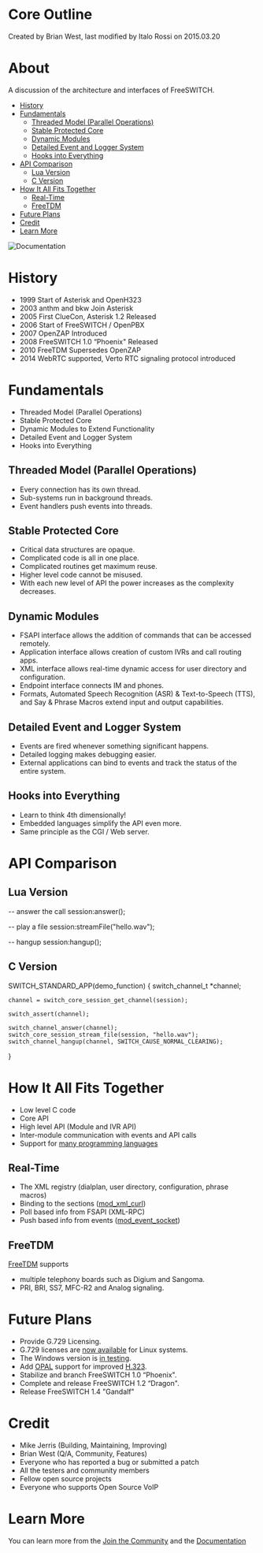 
# Core Outline 

 Created by  Brian West, last modified by  Italo Rossi on 2015.03.20

# About

A discussion of the architecture and interfaces of FreeSWITCH.

* [History](#history)
* [Fundamentals](#fundamentals)  
   * [Threaded Model (Parallel Operations)](#threaded-model-parallel-operations)  
   * [Stable Protected Core](#stable-protected-core)  
   * [Dynamic Modules](#dynamic-modules)  
   * [Detailed Event and Logger System](#detailed-event-and-logger-system)  
   * [Hooks into Everything](#hooks-into-everything)
* [API Comparison](#api-comparison)  
   * [Lua Version](#lua-version)  
   * [C Version](#c-version)
* [How It All Fits Together](#how-it-all-fits-together)  
   * [Real-Time](#real-time)  
   * [FreeTDM](#freetdm)
* [Future Plans](#future-plans)
* [Credit](#credit)
* [Learn More](#learn-more)

![Documentation](https://wiki.freeswitch.org/images/8/84/Diag1.1-small.jpg)

# History

* 1999 Start of Asterisk and OpenH323
* 2003 anthm and bkw Join Asterisk
* 2005 First ClueCon, Asterisk 1.2 Released
* 2006 Start of FreeSWITCH / OpenPBX
* 2007 OpenZAP Introduced
* 2008 FreeSWITCH 1.0 “Phoenix" Released
* 2010 FreeTDM Supersedes OpenZAP
* 2014 WebRTC supported, Verto RTC signaling protocol introduced

# Fundamentals

* Threaded Model (Parallel Operations)
* Stable Protected Core
* Dynamic Modules to Extend Functionality
* Detailed Event and Logger System
* Hooks into Everything

## Threaded Model (Parallel Operations)

* Every connection has its own thread.
* Sub-systems run in background threads.
* Event handlers push events into threads.

## Stable Protected Core

* Critical data structures are opaque.
* Complicated code is all in one place.
* Complicated routines get maximum reuse.
* Higher level code cannot be misused.
* With each new level of API the power increases as the complexity decreases.

## Dynamic Modules

* FSAPI interface allows the addition of commands that can be accessed remotely.
* Application interface allows creation of custom IVRs and call routing apps.
* XML interface allows real-time dynamic access for user directory and configuration.
* Endpoint interface connects IM and phones.
* Formats, Automated Speech Recognition (ASR) & Text-to-Speech (TTS), and Say & Phrase Macros extend input and output capabilities.

## Detailed Event and Logger System

* Events are fired whenever something significant happens.
* Detailed logging makes debugging easier.
* External applications can bind to events and track the status of the entire system.

## Hooks into Everything

* Learn to think 4th dimensionally!
* Embedded languages simplify the API even more.
* Same principle as the CGI / Web server.

# API Comparison

## Lua Version

-- answer the call
session:answer();

-- play a file
session:streamFile("hello.wav");

-- hangup
session:hangup();

## C Version

SWITCH_STANDARD_APP(demo_function)
{
    switch_channel_t *channel;

    channel = switch_core_session_get_channel(session);

    switch_assert(channel);

    switch_channel_answer(channel);
    switch_core_session_stream_file(session, "hello.wav");
    switch_channel_hangup(channel, SWITCH_CAUSE_NORMAL_CLEARING);
}

# How It All Fits Together

* Low level C code
* Core API
* High level API (Module and IVR API)
* Inter-module communication with events and API calls
* Support for [many programming languages](https://wiki.freeswitch.org/wiki/Supported%5FProgramming%5FLanguages "Supported Programming Languages")

## Real-Time

* The XML registry (dialplan, user directory, configuration, phrase macros)
* Binding to the sections ([mod\_xml\_curl](https://wiki.freeswitch.org/wiki/Mod%5Fxml%5Fcurl "Mod xml curl"))
* Poll based info from FSAPI (XML-RPC)
* Push based info from events ([mod\_event\_socket](https://wiki.freeswitch.org/wiki/Mod%5Fevent%5Fsocket "Mod event socket"))

## FreeTDM

[FreeTDM](https://wiki.freeswitch.org/wiki/FreeTDM "FreeTDM") supports

* multiple telephony boards such as Digium and Sangoma.
* PRI, BRI, SS7, MFC-R2 and Analog signaling.

# Future Plans

* Provide G.729 Licensing.
* G.729 licenses are [now available](http://www.freeswitch.org/node/235) for Linux systems.
* The Windows version is [in testing](http://lists.freeswitch.org/pipermail/freeswitch-dev/2010-June/003880.html).
* Add [OPAL](https://wiki.freeswitch.org/wiki/Mod%5Fopal "Mod opal") support for improved [H.323](https://wiki.freeswitch.org/wiki/Mod%5Fh323 "Mod h323").
* Stabilize and branch FreeSWITCH 1.0 “Phoenix".
* Complete and release FreeSWITCH 1.2 “Dragon".
* Release FreeSWITCH 1.4 "Gandalf"

# Credit

* Mike Jerris (Building, Maintaining, Improving)
* Brian West (Q/A, Community, Features)
* Everyone who has reported a bug or submitted a patch
* All the testers and community members
* Fellow open source projects
* Everyone who supports Open Source VoIP

# Learn More

You can learn more from the [Join the Community](/confluence/pages/createpage.action?spaceKey=FREESWITCH&title=Join+the+Community&linkCreation=true&fromPageId=1048880) and the [Documentation](https://freeswitch.org/confluence)


